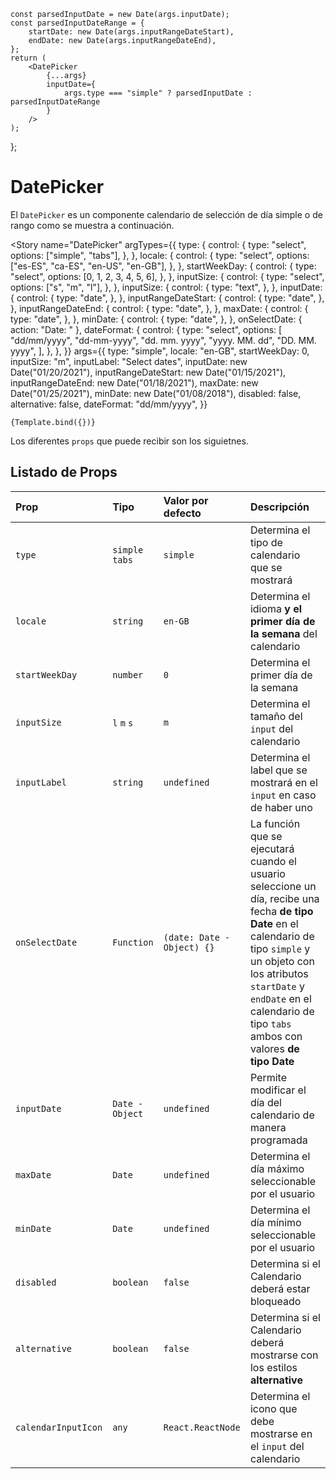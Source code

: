 

<Meta title="DatePicker" component={DatePicker} />

    const parsedInputDate = new Date(args.inputDate);
    const parsedInputDateRange = {
        startDate: new Date(args.inputRangeDateStart),
        endDate: new Date(args.inputRangeDateEnd),
    };
    return (
        <DatePicker
            {...args}
            inputDate={
                args.type === "simple" ? parsedInputDate : parsedInputDateRange
            }
        />
    );
};

# DatePicker

El `DatePicker` es un componente calendario de selección de día simple o de rango como se muestra a continuación.

<Story
    name="DatePicker"
    argTypes={{
        type: {
            control: {
                type: "select",
                options: ["simple", "tabs"],
            },
        },
        locale: {
            control: {
                type: "select",
                options: ["es-ES", "ca-ES", "en-US", "en-GB"],
            },
        },
        startWeekDay: {
            control: {
                type: "select",
                options: [0, 1, 2, 3, 4, 5, 6],
            },
        },
        inputSize: {
            control: {
                type: "select",
                options: ["s", "m", "l"],
            },
        },
        inputSize: {
            control: {
                type: "text",
            },
        },
        inputDate: {
            control: {
                type: "date",
            },
        },
        inputRangeDateStart: {
            control: {
                type: "date",
            },
        },
        inputRangeDateEnd: {
            control: {
                type: "date",
            },
        },
        maxDate: {
            control: {
                type: "date",
            },
        },
        minDate: {
            control: {
                type: "date",
            },
        },
        onSelectDate: { action: "Date: " },
        dateFormat: {
            control: {
                type: "select",
                options: [
                    "dd/mm/yyyy",
                    "dd-mm-yyyy",
                    "dd. mm. yyyy",
                    "yyyy. MM. dd",
                    "DD. MM. yyyy",
                ],
            },
        },
    }}
    args={{
        type: "simple",
        locale: "en-GB",
        startWeekDay: 0,
        inputSize: "m",
        inputLabel: "Select dates",
        inputDate: new Date("01/20/2021"),
        inputRangeDateStart: new Date("01/15/2021"),
        inputRangeDateEnd: new Date("01/18/2021"),
        maxDate: new Date("01/25/2021"),
        minDate: new Date("01/08/2018"),
        disabled: false,
        alternative: false,
        dateFormat: "dd/mm/yyyy",
    }}
>
    {Template.bind({})}
</Story>

Los diferentes `props` que puede recibir son los siguietnes.

## Listado de Props

| **Prop**            | **Tipo**        | **Valor por defecto**      | **Descripción**                                                                                                                                                                                                                                               |
| :------------------ | :-------------- | :------------------------- | :------------------------------------------------------------------------------------------------------------------------------------------------------------------------------------------------------------------------------------------------------------ |
| `type`              | `simple` `tabs` | `simple`                   | Determina el tipo de calendario que se mostrará                                                                                                                                                                                                               |
| `locale`            | `string`        | `en-GB`                    | Determina el idioma **y el primer día de la semana** del calendario                                                                                                                                                                                           |
| `startWeekDay`      | `number`        | `0`                        | Determina el primer día de la semana                                                                                                                                                                                                                          |
| `inputSize`         | `l` `m` `s`     | `m`                        | Determina el tamaño del `input` del calendario                                                                                                                                                                                                                |
| `inputLabel`        | `string`        | `undefined`                | Determina el label que se mostrará en el `input` en caso de haber uno                                                                                                                                                                                         |
| `onSelectDate`      | `Function`      | `(date: Date - Object) {}` | La función que se ejecutará cuando el usuario seleccione un día, recibe una fecha **de tipo Date** en el calendario de tipo `simple` y un objeto con los atributos `startDate` y `endDate` en el calendario de tipo `tabs` ambos con valores **de tipo Date** |
| `inputDate`         | `Date - Object` | `undefined`                | Permite modificar el día del calendario de manera programada                                                                                                                                                                                                  |
| `maxDate`           | `Date`          | `undefined`                | Determina el día máximo seleccionable por el usuario                                                                                                                                                                                                          |
| `minDate`           | `Date`          | `undefined`                | Determina el día mínimo seleccionable por el usuario                                                                                                                                                                                                          |
| `disabled`          | `boolean`       | `false`                    | Determina si el Calendario deberá estar bloqueado                                                                                                                                                                                                             |
| `alternative`       | `boolean`       | `false`                    | Determina si el Calendario deberá mostrarse con los estilos **alternative**                                                                                                                                                                                   |
| `calendarInputIcon` | `any`           | `React.ReactNode`          | Determina el icono que debe mostrarse en el `input` del calendario                                                                                                                                                                                            |
